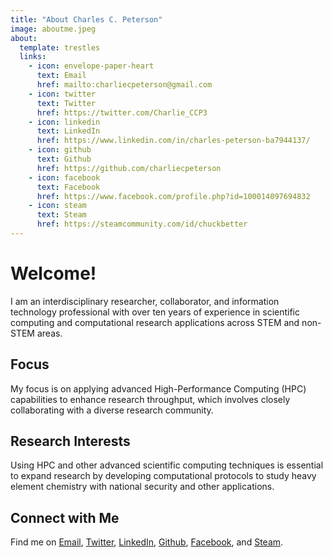```yaml
---
title: "About Charles C. Peterson"
image: aboutme.jpeg
about:
  template: trestles
  links:
    - icon: envelope-paper-heart
      text: Email
      href: mailto:charliecpeterson@gmail.com
    - icon: twitter
      text: Twitter
      href: https://twitter.com/Charlie_CCP3
    - icon: linkedin
      text: LinkedIn
      href: https://www.linkedin.com/in/charles-peterson-ba7944137/
    - icon: github
      text: Github
      href: https://github.com/charliecpeterson
    - icon: facebook
      text: Facebook
      href: https://www.facebook.com/profile.php?id=100014097694832
    - icon: steam
      text: Steam
      href: https://steamcommunity.com/id/chuckbetter
---
```


# Welcome!

I am an interdisciplinary researcher, collaborator, and information technology professional with over ten years of experience in scientific computing and computational research applications across STEM and non-STEM areas.

## Focus

My focus is on applying advanced High-Performance Computing (HPC) capabilities to enhance research throughput, which involves closely collaborating with a diverse research community.

## Research Interests

Using HPC and other advanced scientific computing techniques is essential to expand research by developing computational protocols to study heavy element chemistry with national security and other applications.

## Connect with Me

Find me on [Email](mailto:charliecpeterson@gmail.com), [Twitter](https://twitter.com/Charlie_CCP3), [LinkedIn](https://www.linkedin.com/in/charles-peterson-ba7944137/), [Github](https://github.com/charliecpeterson), [Facebook](https://www.facebook.com/profile.php?id=100014097694832), and [Steam](https://steamcommunity.com/id/chuckbetter).
